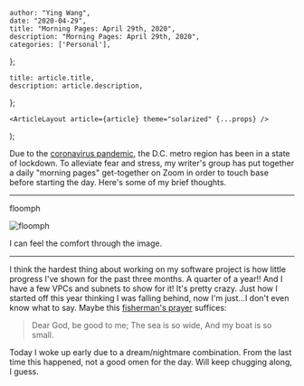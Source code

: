 

    author: "Ying Wang",
    date: "2020-04-29",
    title: "Morning Pages: April 29th, 2020",
    description: "Morning Pages: April 29th, 2020",
    categories: ['Personal'],
};

    title: article.title,
    description: article.description,
};

    <ArticleLayout article={article} theme="solarized" {...props} />
);


Due to the [coronavirus
pandemic](https://en.wikipedia.org/wiki/2019-20_coronavirus_pandemic), the D.C.
metro region has been in a state of lockdown. To alleviate fear and stress, my
writer's group has put together a daily "morning pages" get-together on Zoom in
order to touch base before starting the day. Here's some of my brief thoughts.

---

floomph

![floomph](/img/posts/2020/04/29/morning_pages.jpg)

I can feel the comfort through the image.

---

I think the hardest thing about working on my software project is how little
progress I've shown for the past three months. A quarter of a year!! And I have
a few VPCs and subnets to show for it! It's pretty crazy. Just how I started off
this year thinking I was falling behind, now I'm just...I don't even know what
to say. Maybe this [fisherman's
prayer](https://www.beliefnet.com/prayers/catholic/protection/breton-fishermans-prayer.aspx)
suffices:

> Dear God, be good to me; The sea is so wide, And my boat is so small.

Today I woke up early due to a dream/nightmare combination. From the last time
this happened, not a good omen for the day. Will keep chugging along, I guess.
